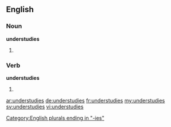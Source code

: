 ==English==

===Noun===
'''understudies'''

# {{plural of|understudy}}

===Verb===
'''understudies'''

# {{third-person singular of|understudy}}

[[Category:English plurals ending in "-ies"]]

[[ar:understudies]]
[[de:understudies]]
[[fr:understudies]]
[[my:understudies]]
[[sv:understudies]]
[[vi:understudies]]